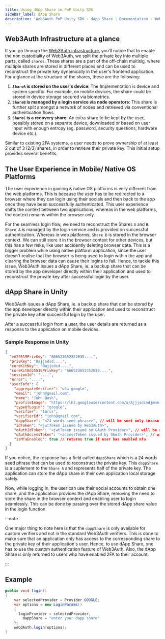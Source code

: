 ```yaml
---
title: Using dApp Share in PnP Unity SDK
sidebar_label: dApp Share
description: "Web3Auth PnP Unity SDK - dApp Share | Documentation - Web3Auth"
---
```



## Web3Auth Infrastructure at a glance

If you go through the [Web3Auth infrastructure](/infrastructure/), you'll notice that to enable the
non custodiality of Web3Auth, we split the private key into multiple parts, called `shares`. These
shares are a part of the off-chain multisig, where multiple shares are stored in different places
and can be used to reconstruct the private key dynamically in the user's frontend application. For a
glance at the structure of the shares, these are the following:

1. **`ShareA` is stored on the user's device**: The Implementation is device and system specific.
   For example, on mobile devices, the share could be stored in device storage secured via
   biometrics.
2. **`ShareB` is managed by a login service via node operators**: This share is further split
   amongst a network of nodes and retrieved via conventional authentication flows.
3. **`ShareC` is a recovery share**: An extra share to be kept by the user, possibly stored on a
   separate device, downloaded or based on user input with enough entropy (eg. password, security
   questions, hardware device etc.).

Similar to existing 2FA systems, a user needs to prove ownership of at least 2 out of 3 (2/3)
shares, in order to retrieve their private key. This initial setup provides several benefits.

## The User Experience in Mobile/ Native OS Platforms

The user experience in gaming & native OS platforms is very different from the web platforms. This
is because the user has to be redirected to a browser where they can login using their socials and
then back to the app once they have been successfully authenticated. This user experience shifts the
context between two applications, whereas in the web platforms, the context remains within the
browser only.

For the seamless login flow, we need to reconstruct the Shares `A` and `B`. `Share A` is managed by
the login service and is provided on successful authentication. Whereas in web platforms, `Share B`
is stored in the browser context. We can still store it in the browser context for other devices,
but this has a few risks, like user accidently deleting browser data. This is a bigger problem while
using native platform application, since the user doesn't realise that the browser is being used to
login within the app and clearing the browser data can cause their logins to fail. Hence, to tackle
this issue, Web3Auth issues a dApp Share, ie. a backup share that can be stored by the app developer
directly within their application and used to reconstruct the private key after successful login by
the user.

## dApp Share in Unity

Web3Auth issues a dApp Share, ie. a backup share that can be stored by the app developer directly
within their application and used to reconstruct the private key after successful login by the user.

After a successful login from a user, the user details are returned as a response to the application
on mobile devices.

### Sample Response in Unity

```json
{
  "ed25519PrivKey": "666523652352635....",
  "privKey": "0ajjsdsd....",
  "coreKitKey": "0ajjsdsd....",
  "coreKitEd25519PrivKey": "666523652352635....",
  "sessionId": "....",
  "error": "....",
  "userInfo": {
    "aggregateVerifier": "w3a-google",
    "email": "john@gmail.com",
    "name": "John Dash",
    "profileImage": "https://lh3.googleusercontent.com/a/Ajjjsdsmdjmnm...",
    "typeOfLogin": "google",
    "verifier": "torus",
    "verifierId": "john@gmail.com",
    "dappShare": "<24 words seed phrase>", // will be sent only incase of custom verifiers
    "idToken": "<jwtToken issued by Web3Auth>",
    "oAuthIdToken": "<jwtToken issued by OAuth Provider>", // will be sent only incase of custom verifiers
    "oAuthAccessToken": "<accessToken issued by OAuth Provider>", // will be sent only incase of custom verifiers
    "isMfaEnabled": true // returns true if user has enabled mfa
  }
}
```


If you notice, the response has a field called `dappShare` which is a 24 words seed phrase that can
be used to reconstruct the private key. This `dappShare` is a suplement to the `Share A` and
represents half of the private key. The application can store the dApp share in their own
application local storage safely.

Now, while logging in, the user can use their social accounts to obtain one share, and the
application provides the dApp Share, removing the need to store the share in the browser context and
enabling user to login seamlessly. This can be done by passing over the stored dApp share value in
the login function.

:::note

One major thing to note here is that the `dappShare` is only available for custom verifiers and not
in the standard Web3Auth verifiers. This is done to make sure that an application only has access to
the corresponding share to the private key of their application's user. Hence, to use dApp Share,
one has to use the custom authentication feature of Web3Auth. Also, the dApp Share is only returned
to users who have enabled 2FA to their account.

:::

## Example

```cs
public void login()
{
    var selectedProvider = Provider.GOOGLE;
    var options = new LoginParams()
    {
      loginProvider = selectedProvider,
		dappShare = "enter your dapp share"
    };
    web3Auth.login(options);
}
```
